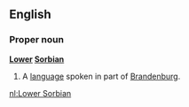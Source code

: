==English==
===Proper noun===
{{wikipedia}}
'''[[Lower]] [[Sorbian]]'''
#A [[language]] spoken in part of [[Brandenburg]].

[[nl:Lower Sorbian]]
